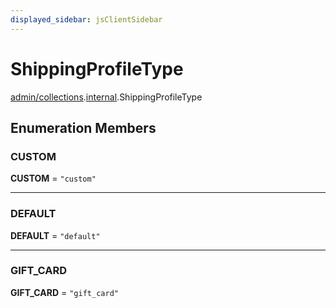 ```yaml
---
displayed_sidebar: jsClientSidebar
---
```



# ShippingProfileType

[admin/collections](../../modules/admin_collections.mdx).[internal](../../admin_collections/modules/admin_collections.internal.mdx).ShippingProfileType

## Enumeration Members

### CUSTOM

 **CUSTOM** = ``"custom"``

___

### DEFAULT

 **DEFAULT** = ``"default"``

___

### GIFT\_CARD

 **GIFT\_CARD** = ``"gift_card"``
